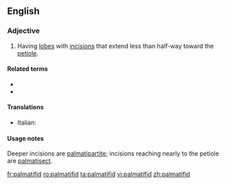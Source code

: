 ==English==

===Adjective===
{{en-adj}}

# {{lb|en|botany|of leaves}} Having [[lobe]]s with [[incision]]s that extend less than half-way toward the [[petiole]].

====Related terms====
* {{l|en|palmate}}
* {{l|en|pinnatifid}}

====Translations====
{{trans-top|leaf type}}
* Italian: {{t|it|palmatifido}}
{{trans-mid}}
{{trans-bottom}}

====Usage notes====
Deeper incisions are [[palmatipartite]]; incisions reaching nearly to the petiole are [[palmatisect]].

[[fr:palmatifid]]
[[ro:palmatifid]]
[[ta:palmatifid]]
[[vi:palmatifid]]
[[zh:palmatifid]]